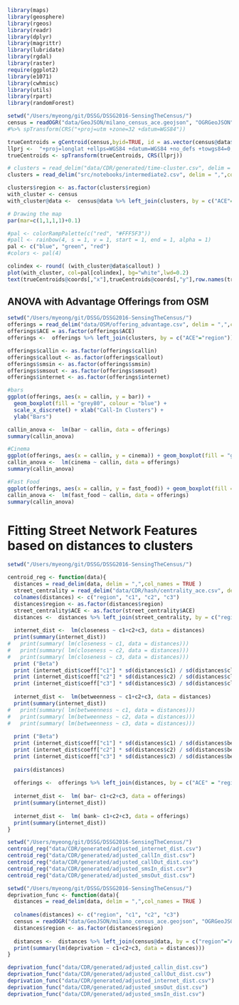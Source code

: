 ```r
library(maps)
library(geosphere)
library(rgeos)
library(readr)
library(dplyr)
library(magrittr)
library(lubridate)
library(rgdal)
library(raster)
require(ggplot2)
library(e1071)
library(cwhmisc)
library(utils)
library(rpart)
library(randomForest)

setwd("/Users/myeong/git/DSSG/DSSG2016-SensingTheCensus/")
census = readOGR("data/GeoJSON/milano_census_ace.geojson", "OGRGeoJSON") 
#%>% spTransform(CRS("+proj=utm +zone=32 +datum=WGS84"))

trueCentroids = gCentroid(census,byid=TRUE, id = as.vector(census@data$ACE))
llprj <-  "+proj=longlat +ellps=WGS84 +datum=WGS84 +no_defs +towgs84=0,0,0"
trueCentroids <- spTransform(trueCentroids, CRS(llprj))

# clusters = read_delim("data/CDR/generated/time-cluster.csv", delim = ",",col_names = TRUE ) 
clusters = read_delim("src/notebooks/intermediate2.csv", delim = ",",col_names = TRUE ) 

clusters$region <- as.factor(clusters$region)
with_cluster <- census
with_cluster@data <-  census@data %>% left_join(clusters, by = c("ACE"="region")) 

# Drawing the map
par(mar=c(1,1,1,1)+0.1)

#pal <- colorRampPalette(c("red", "#FFF5F3"))
#pall <- rainbow(4, s = 1, v = 1, start = 1, end = 1, alpha = 1)
pal <- c("blue", "green", "red")
#colors <- pal(4)

colindex <- round( (with_cluster@data$callout) )
plot(with_cluster, col=pal[colindex], bg="white",lwd=0.2)
text(trueCentroids@coords[,"x"],trueCentroids@coords[,"y"],row.names(trueCentroids@coords),cex=1,adj=0,col="#000000")


```

## ANOVA with Advantage Offerings from OSM
```r
setwd("/Users/myeong/git/DSSG/DSSG2016-SensingTheCensus/")
offerings = read_delim("data/OSM/offering_advantage.csv", delim = ",",col_names = TRUE )
offerings$ACE = as.factor(offerings$ACE)
offerings <-  offerings %>% left_join(clusters, by = c("ACE"="region"))

offerings$callin <- as.factor(offerings$callin)
offerings$callout <- as.factor(offerings$callout)
offerings$smsin <- as.factor(offerings$smsin)
offerings$smsout <- as.factor(offerings$smsout)
offerings$internet <- as.factor(offerings$internet)

#bars
ggplot(offerings, aes(x = callin, y = bar)) +
  geom_boxplot(fill = "grey80", colour = "blue") +
  scale_x_discrete() + xlab("Call-In Clusters") +
  ylab("Bars")

callin_anova <-  lm(bar ~ callin, data = offerings)
summary(callin_anova)

#Cinema
ggplot(offerings, aes(x = callin, y = cinema)) + geom_boxplot(fill = "grey80", colour = "blue") + scale_x_discrete() + xlab("Call-In Clusters") + ylab("Cinema")
callin_anova <-  lm(cinema ~ callin, data = offerings)
summary(callin_anova)

#Fast Food
ggplot(offerings, aes(x = callin, y = fast_food)) + geom_boxplot(fill = "grey80", colour = "blue") + scale_x_discrete() + xlab("Call-In Clusters") + ylab("Fast Food")
callin_anova <-  lm(fast_food ~ callin, data = offerings)
summary(callin_anova)

```


# Fitting Street Network Features based on distances to clusters

```r
setwd("/Users/myeong/git/DSSG/DSSG2016-SensingTheCensus/")

centroid_reg <- function(data){
  distances = read_delim(data, delim = ",",col_names = TRUE ) 
  street_centrality = read_delim("data/CDR/hash/centrality_ace.csv", delim = ",",col_names = TRUE ) 
  colnames(distances) <- c("region", "c1", "c2", "c3")
  distances$region <- as.factor(distances$region)
  street_centrality$ACE <- as.factor(street_centrality$ACE)
  distances <-  distances %>% left_join(street_centrality, by = c("region"="ACE"))
  
  internet_dist <-  lm(closeness ~ c1+c2+c3, data = distances)
  print(summary(internet_dist))
#   print(summary( lm(closeness ~ c1, data = distances)))
#   print(summary( lm(closeness ~ c2, data = distances)))
#   print(summary( lm(closeness ~ c3, data = distances)))
  print ("Beta")
  print (internet_dist$coeff["c1"] * sd(distances$c1) / sd(distances$closeness))
  print (internet_dist$coeff["c2"] * sd(distances$c2) / sd(distances$closeness))
  print (internet_dist$coeff["c3"] * sd(distances$c3) / sd(distances$closeness))
  
  internet_dist <-  lm(betweenness ~ c1+c2+c3, data = distances)
  print(summary(internet_dist))
#   print(summary( lm(betweenness ~ c1, data = distances)))
#   print(summary( lm(betweenness ~ c2, data = distances)))
#   print(summary( lm(betweenness ~ c3, data = distances)))
  
  print ("Beta")
  print (internet_dist$coeff["c1"] * sd(distances$c1) / sd(distances$betweenness))
  print (internet_dist$coeff["c2"] * sd(distances$c2) / sd(distances$betweenness))
  print (internet_dist$coeff["c3"] * sd(distances$c3) / sd(distances$betweenness))
  
  pairs(distances)
  
  offerings <-  offerings %>% left_join(distances, by = c("ACE" = "region"))
  
  internet_dist <-  lm( bar~ c1+c2+c3, data = offerings)
  print(summary(internet_dist))
  
  internet_dist <-  lm( bank~ c1+c2+c3, data = offerings)
  print(summary(internet_dist))
}

```

```r
setwd("/Users/myeong/git/DSSG/DSSG2016-SensingTheCensus/")
centroid_reg("data/CDR/generated/adjusted_internet_dist.csv")
centroid_reg("data/CDR/generated/adjusted_callIn_dist.csv")
centroid_reg("data/CDR/generated/adjusted_callOut_dist.csv")
centroid_reg("data/CDR/generated/adjusted_smsIn_dist.csv")
centroid_reg("data/CDR/generated/adjusted_smsOut_dist.csv")
```

```r
setwd("/Users/myeong/git/DSSG/DSSG2016-SensingTheCensus/")
deprivation_func <- function(data){
  distances = read_delim(data, delim = ",",col_names = TRUE ) 
  
  colnames(distances) <- c("region", "c1", "c2", "c3")
  census = readOGR("data/GeoJSON/milano_census_ace.geojson", "OGRGeoJSON") 
  distances$region <- as.factor(distances$region)
  
  distances <-  distances %>% left_join(census@data, by = c("region"="ACE"))
  print(summary(lm(deprivation ~ c1+c2+c3, data = distances)))
}

deprivation_func("data/CDR/generated/adjusted_callin_dist.csv")
deprivation_func("data/CDR/generated/adjusted_callOut_dist.csv")
deprivation_func("data/CDR/generated/adjusted_internet_dist.csv")
deprivation_func("data/CDR/generated/adjusted_smsOut_dist.csv")
deprivation_func("data/CDR/generated/adjusted_smsIn_dist.csv")
```

